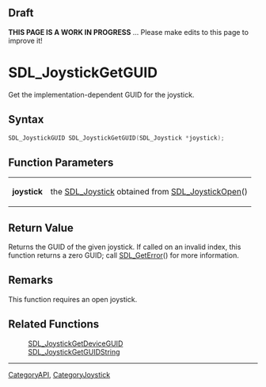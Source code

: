 
== Draft ==


'''THIS PAGE IS A WORK IN PROGRESS''' ... Please make edits to this page to improve it!


= SDL_JoystickGetGUID =

Get the implementation-dependent GUID for the joystick.

== Syntax ==

<syntaxhighlight lang='c'>
SDL_JoystickGUID SDL_JoystickGetGUID(SDL_Joystick *joystick);
</syntaxhighlight>

== Function Parameters ==

{|
|'''joystick'''
|the [[SDL_Joystick]] obtained from [[SDL_JoystickOpen]]()
|}

== Return Value ==

Returns the GUID of the given joystick. If called on an invalid index, this
function returns a zero GUID; call [[SDL_GetError]]() for more information.



== Remarks ==

This function requires an open joystick.

== Related Functions ==

:[[SDL_JoystickGetDeviceGUID]]
:[[SDL_JoystickGetGUIDString]]

----
[[CategoryAPI]], [[CategoryJoystick]]


